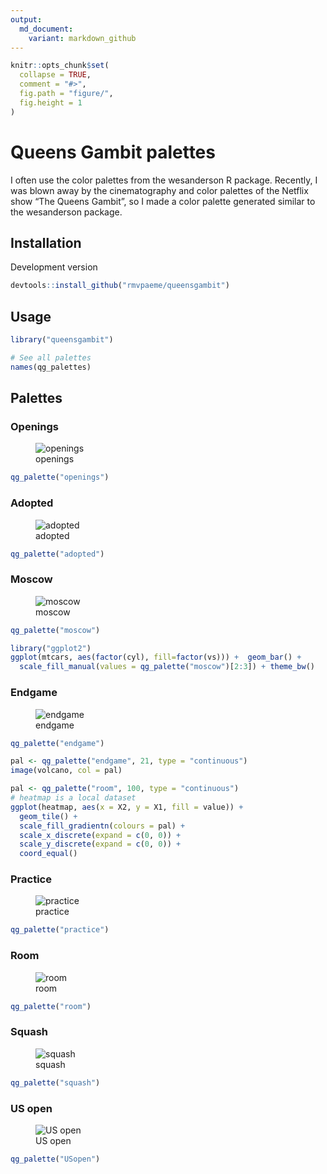 ```yaml
---
output:
  md_document:
    variant: markdown_github
---
```


<!-- README.md is generated from README.Rmd. Please edit that file -->

```r
knitr::opts_chunk$set(
  collapse = TRUE,
  comment = "#>",
  fig.path = "figure/",
  fig.height = 1
)
```

# Queens Gambit palettes

I often use the color palettes from the wesanderson R package. Recently, I was blown away by the cinematography and color palettes of the Netflix show "The Queens Gambit", so I made a color palette generated similar to the wesanderson package. 


## Installation

Development version

```r
devtools::install_github("rmvpaeme/queensgambit")
```

## Usage

```r
library("queensgambit")

# See all palettes
names(qg_palettes)
```

## Palettes

### Openings

![openings](./figure/openings.jpg)
```r
qg_palette("openings")
```

### Adopted

![adopted](./figure/adopted.jpg)

```r
qg_palette("adopted")
```

### Moscow

![moscow](./figure/moscow.jpg)

```r
qg_palette("moscow")
```

```r
library("ggplot2")
ggplot(mtcars, aes(factor(cyl), fill=factor(vs))) +  geom_bar() +
  scale_fill_manual(values = qg_palette("moscow")[2:3]) + theme_bw()
```

### Endgame

![endgame](./figure/endgame.jpg)

```r
qg_palette("endgame")
```


```r
pal <- qg_palette("endgame", 21, type = "continuous")
image(volcano, col = pal)
```

```r
pal <- qg_palette("room", 100, type = "continuous")
# heatmap is a local dataset
ggplot(heatmap, aes(x = X2, y = X1, fill = value)) +
  geom_tile() + 
  scale_fill_gradientn(colours = pal) + 
  scale_x_discrete(expand = c(0, 0)) +
  scale_y_discrete(expand = c(0, 0)) + 
  coord_equal() 
```

### Practice

![practice](./figure/practice.jpg)

```r
qg_palette("practice")
```

### Room

![room](./figure/room.jpg)

```r
qg_palette("room")
```

### Squash

![squash](./figure/squash.jpg)

```r
qg_palette("squash")
```

### US open

![US open](./figure/USopen.jpg)

```r
qg_palette("USopen")
```
